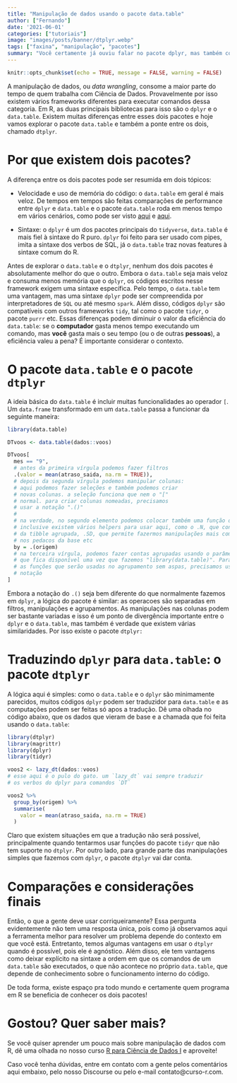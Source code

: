```yaml
---
title: "Manipulação de dados usando o pacote data.table"
author: ["Fernando"]
date: '2021-06-01'
categories: ["tutoriais"]
image: "images/posts/banner/dtplyr.webp"
tags: ["faxina", "manipulação", "pacotes"]
summary: "Você certamente já ouviu falar no pacote dplyr, mas também conhece o pacote data.table? No post de hoje vamos explorar um pouco desse grande pacote!"
---
```


```r
knitr::opts_chunk$set(echo = TRUE, message = FALSE, warning = FALSE)
```

A manipulação de dados, ou _data wrangling_, consome a maior parte do tempo de quem trabalha com Ciência de Dados. Provavelmente por isso existem vários frameworks diferentes para executar comandos dessa categoria. Em R, as duas principais bibliotecas para isso são o `dplyr` e o `data.table`. Existem muitas diferenças entre esses dois pacotes e hoje vamos explorar o pacote `data.table` e também a ponte entre os dois, chamado `dtplyr`.

# Por que existem dois pacotes?

A diferença entre os dois pacotes pode ser resumida em dois tópicos:

- Velocidade e uso de memória do código: o `data.table` em geral é mais veloz. De tempos em tempos são feitas comparações de performance entre `dplyr` e `data.table` e o pacote `data.table` roda em menos tempo em vários cenários, como pode ser visto [aqui](https://github.com/Rdatatable/data.table/wiki/Benchmarks-:-Grouping) e [aqui](https://iyarlin.github.io/2020/05/26/dtplyr_benchmarks/).

- Sintaxe: o `dplyr` é um dos pacotes principais do `tidyverse`, `data.table` é mais fiel à sintaxe do R puro. `dplyr` foi feito para ser usado com pipes, imita a sintaxe dos verbos de SQL, já o `data.table` traz novas features à sintaxe comum do R.

Antes de explorar o `data.table` e o `dtplyr`, nenhum dos dois pacotes é absolutamente melhor do que o outro. Embora o `data.table` seja mais veloz e consuma menos memória que o `dplyr`, os códigos escritos nesse framework exigem uma sintaxe específica. Pelo tempo, o `data.table` tem uma vantagem, mas uma sintaxe `dplyr` pode ser compreendida por interpretadores de `SQL` ou até mesmo `spark`. Além disso, códigos `dplyr` são compatíveis com outros frameworks `tidy`, tal como o pacote `tidyr`, o pacote `purrr` etc. Essas diferenças podem diminuir o valor da eficiência do `data.table`: se o **computador** gasta menos tempo executando um comando, mas **você** gasta mais o seu tempo (ou o de outras **pessoas**), a eficiência valeu a pena? É importante considerar o contexto.

# O pacote `data.table` e o pacote `dtplyr`

A ideia básica do `data.table` é incluir muitas funcionalidades ao operador `[`. Um `data.frame` transformado em um `data.table` passa a funcionar da seguinte maneira:

```r
library(data.table)

DTvoos <- data.table(dados::voos)

DTvoos[
  mes == "9",
  # antes da primeira vírgula podemos fazer filtros
  .(valor = mean(atraso_saida, na.rm = TRUE)),
  # depois da segunda vírgula podemos manipular colunas:
  # aqui podemos fazer seleções e também podemos criar
  # novas colunas. a seleção funciona que nem o "["
  # normal. para criar colunas nomeadas, precisamos
  # usar a notação ".()"
  #
  # na verdade, no segundo elemento podemos colocar também uma função que retorne uma tibble
  # inclusive existem vários helpers para usar aqui, como o .N, que conta o numero de linhas
  # da tibble agrupada, .SD, que permite fazermos manipulações mais complexas
  # nos pedacos da base etc
  by = .(origem)
  # na terceira vírgula, podemos fazer contas agrupadas usando o parâmetro "by"
  # que fica disponível uma vez que fazemos "library(data.table)". Para escolher
  # as funções que serão usadas no agrupamento sem aspas, precisamos usar a
  # notação
]

```

Embora a notação do `.()` seja bem diferente do que normalmente fazemos em `dplyr`, a lógica do pacote é similar:
as operacoes são separadas em filtros, manipulações e agrupamentos. As manipulações nas colunas podem ser bastante variadas e isso é um ponto de divergência importante entre o `dplyr` e o `data.table`, mas também é verdade que existem várias similaridades. Por isso existe o pacote `dtplyr:`

# Traduzindo `dplyr` para `data.table`: o pacote `dtplyr`

A lógica aqui é simples: como o `data.table` e o `dplyr` são minimamente parecidos, muitos códigos `dplyr` podem ser traduzidor para `data.table` e as computações podem ser feitas só apos a tradução. Dê uma olhada no código abaixo,
que os dados que vieram de base e a chamada que foi feita usando o `data.table`:

```r
library(dtplyr)
library(magrittr)
library(dplyr)
library(tidyr)

voos2 <- lazy_dt(dados::voos)
# esse aqui é o pulo do gato. um `lazy_dt` vai sempre traduzir
# os verbos do dplyr para comandos `DT`

voos2 %>%
  group_by(origem) %>%
  summarise(
    valor = mean(atraso_saida, na.rm = TRUE)
  )
```

Claro que existem situações em que a tradução não será possível, principalmente quando tentarmos usar funções do pacote
`tidyr` que não tem suporte no `dtplyr`. Por outro lado, para grande parte das manipulações simples que fazemos com `dplyr`, o pacote `dtplyr` vai dar conta.

# Comparações e considerações finais

Então, o que a gente deve usar corriqueiramente? Essa pergunta evidentemente não tem uma resposta única, pois como já observamos aqui a ferramenta melhor para resolver um problema depende do contexto em que você está. Entretanto, temos algumas vantagens em usar o `dtplyr` quando é possível, pois ele é agnóstico. Além disso, ele tem vantagens como deixar explícito na sintaxe a ordem em que os comandos de um `data.table` são executados, o que não acontece no próprio `data.table`, que depende de conhecimento sobre o funcionamento interno do código.

De toda forma, existe espaço pra todo mundo e certamente quem programa em R se beneficia de conhecer os dois pacotes!

# Gostou? Quer saber mais?

Se você quiser aprender um pouco mais sobre manipulação de dados com R, dê uma olhada no nosso curso [R para Ciência de Dados I](https://curso-r.com/cursos/r4ds-1/) e aproveite!

Caso você tenha dúvidas, entre em contato com a gente pelos comentários aqui embaixo, pelo nosso Discourse ou pelo e-mail contato@curso-r.com.
